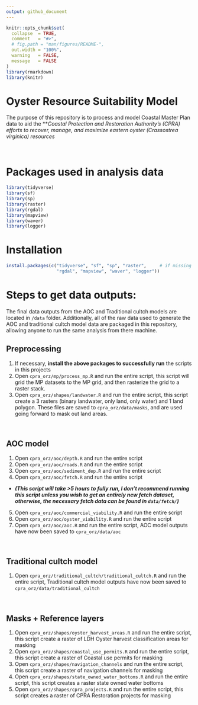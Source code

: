 ```yaml
---
output: github_document
---
```


```r
knitr::opts_chunk$set(
  collapse  = TRUE,
  comment   = "#>",
  # fig.path = "man/figures/README-",
  out.width = "100%",
  warning   = FALSE,
  message   = FALSE
)
library(rmarkdown)
library(knitr)
```

# **Oyster Resource Suitability Model**
The purpose of this repository is to process and model Coastal Master Plan data to aid the ***Coastal Protection and Restoration Authority’s (CPRA) efforts to  recover, manage, and maximize eastern oyster (Crassostrea virginica) resources*

<br>

# Packages used in analysis data
```r
library(tidyverse)
library(sf)
library(sp)
library(raster)
library(rgdal)
library(mapview)
library(waver)
library(logger)
```

# Installation
```r
install.packages(c("tidyverse", "sf", "sp", "raster",     # if missing packages
                   "rgdal", "mapview", "waver", "logger")) 
```

# Steps to get data outputs:
The final data outputs from the AOC and Traditional cultch models are located in `/data` folder. Additionally, all of the raw data used to generate the AOC and traditional cultch model data are packaged in this repository, allowing anyone to run the same analysis from there machine. 

## Preprocessing 
1. If necessary, **install the above packages to successfully run** the scripts in this projects
2. Open `cpra_orz/mp/process_mp.R` and run the entire script, this script will grid the MP datasets to the MP grid, and then rasterize the grid to a raster stack.
3. Open `cpra_orz/shapes/landwater.R` and run the entire script, this script create a 3 rasters (binary landwater, only land, only water) and 1 land polygon. These files are saved to `cpra_orz/data/masks`, and are used going forward to mask out land areas.

<br>

## AOC model
1. Open `cpra_orz/aoc/depth.R` and run the entire script
2. Open `cpra_orz/aoc/roads.R` and run the entire script
3. Open `cpra_orz/aoc/sediment_dep.R` and run the entire script
4. Open `cpra_orz/aoc/fetch.R` and run the entire script 
  - ***(This script will take >5 hours to fully run, I don't recommend running this script unless you wish to get an entirely new fetch dataset, otherwise, the necessary fetch data can be found in `data/fetch/`)***
5. Open `cpra_orz/aoc/commercial_viability.R` and run the entire script
6. Open `cpra_orz/aoc/oyster_viability.R` and run the entire script
7. Open `cpra_orz/aoc/aoc.R` and run the entire script, AOC model outputs have now been saved to `cpra_orz/data/aoc`

<br>

## Traditional cultch model
1. Open `cpra_orz/traditional_cultch/traditional_cultch.R` and run the entire script, Traditional cultch model outputs have now been saved to `cpra_orz/data/traditional_cultch`

<br>

## Masks + Reference layers
1. Open `cpra_orz/shapes/oyster_harvest_areas.R` and run the entire script, this script create a raster of LDH Oyster harvest classification areas for masking
2. Open `cpra_orz/shapes/coastal_use_permits.R` and run the entire script, this script create a raster of Coastal use permits for masking
3. Open `cpra_orz/shapes/navigation_channels` and run the entire script, this script create a raster of navigation channels for masking
4. Open `cpra_orz/shapes/state_owned_water_bottoms.R` and run the entire script, this script creates a raster state owned water bottoms
5. Open `cpra_orz/shapes/cpra_projects.R` and run the entire script, this script creates a raster of CPRA Restoration projects for masking




```r

```

